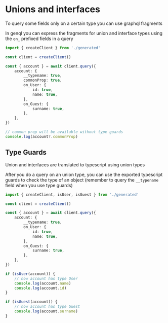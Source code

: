 # Unions and interfaces

To query some fields only on a certain type you can use graphql fragments

In genql you can express the fragments for union and interface types using the `on_` prefixed fields in a query

```ts
import { createClient } from './generated'

const client = createClient()

const { account } = await client.query({
    account: {
        __typename: true,
        commonProp: true,
        on_User: {
            id: true,
            name: true,
        },
        on_Guest: {
            surname: true,
        },
    },
})

// common prop will be available without type guards
console.log(account?.commonProp)
```

## Type Guards

Union and interfaces are translated to typescript using union types

After you do a query on an union type, you can use the exported typescript guards to check the type of an object (remember to query the `__typename` field when you use type guards)

```ts
import { createClient, isUser, isGuest } from './generated'

const client = createClient()

const { account } = await client.query({
    account: {
        __typename: true,
        on_User: {
            id: true,
            name: true,
        },
        on_Guest: {
            surname: true,
        },
    },
})

if (isUser(account)) {
    // now account has type User
    console.log(account.name)
    console.log(account.id)
}

if (isGuest(account)) {
    // now account has type Guest
    console.log(account.surname)
}
```
